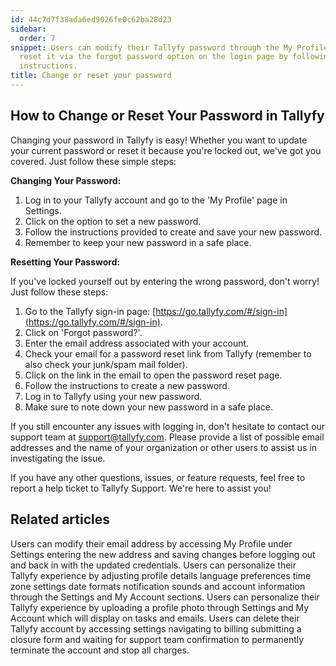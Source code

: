 ```yaml
---
id: 44c7d7f38ada6ed9026fe0c62ba28d23
sidebar:
  order: 7
snippet: Users can modify their Tallyfy password through the My Profile settings or
  reset it via the forgot password option on the login page by following email-based
  instructions.
title: Change or reset your password
---
```


## How to Change or Reset Your Password in Tallyfy

Changing your password in Tallyfy is easy! Whether you want to update your current password or reset it because you're locked out, we've got you covered. Just follow these simple steps:

**Changing Your Password:**

1. Log in to your Tallyfy account and go to the 'My Profile' page in Settings.
2. Click on the option to set a new password.
3. Follow the instructions provided to create and save your new password.
4. Remember to keep your new password in a safe place.

**Resetting Your Password:**

If you've locked yourself out by entering the wrong password, don't worry! Just follow these steps:

1. Go to the Tallyfy sign-in page: [https://go.tallyfy.com/#/sign-in](https://go.tallyfy.com/#/sign-in).
2. Click on 'Forgot password?'.
3. Enter the email address associated with your account.
4. Check your email for a password reset link from Tallyfy (remember to also check your junk/spam mail folder).
5. Click on the link in the email to open the password reset page.
6. Follow the instructions to create a new password.
7. Log in to Tallyfy using your new password.
8. Make sure to note down your new password in a safe place.

If you still encounter any issues with logging in, don't hesitate to contact our support team at support@tallyfy.com. Please provide a list of possible email addresses and the name of your organization or other users to assist us in investigating the issue.

If you have any other questions, issues, or feature requests, feel free to report a help ticket to Tallyfy Support. We're here to assist you!


## Related articles
<CardGrid>
<LinkTitleCard header="<b>Personal Settings > Change my email address</b>" href="/products/pro/settings/personal-settings/how-can-i-change-my-email-address-in-tallyfy/" > Users can modify their email address by accessing My Profile under Settings entering the new address and saving changes before logging out and back in with the updated credentials. </LinkTitleCard>
<LinkTitleCard header="<b>Personal Settings > Personalization settings</b>" href="/products/pro/settings/personal-settings/personalization-settings/" > Users can personalize their Tallyfy experience by adjusting profile details language preferences time zone settings date formats notification sounds and account information through the Settings and My Account sections. </LinkTitleCard>
<LinkTitleCard header="<b>Personal Settings > Update your profile picture</b>" href="/products/pro/settings/personal-settings/how-can-i-set-up-my-profile-photo-on-tallyfy/" > Users can personalize their Tallyfy experience by uploading a profile photo through Settings and My Account which will display on tasks and emails. </LinkTitleCard>
<LinkTitleCard header="<b>Personal Settings > Cancel and delete your Tallyfy account</b>" href="/products/pro/settings/personal-settings/how-can-i-cancel-and-delete-my-tallyfy-account/" > Users can delete their Tallyfy account by accessing settings navigating to billing submitting a closure form and waiting for support team confirmation to permanently terminate the account and stop all charges. </LinkTitleCard>
</CardGrid>